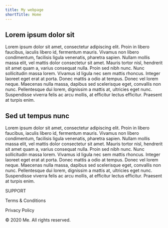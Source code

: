 ```yaml
---
title: My webpage
shortTitle: Home
---
```


<PageSection title="Lorem ipsum" shortTitle="Lorem" className="wrapper ">
<article className="content">

<div className="content__heading">
<h1 className="md:text-700"><span>Lorem ipsum</span> <span>dolor sit</span></h1>

</div>
<div className="content__content_wide flow-space-400 flow">

Lorem ipsum dolor sit amet, consectetur adipiscing elit. Proin in libero faucibus, iaculis libero id, fermentum mauris. Vivamus non libero condimentum, facilisis ligula venenatis, pharetra sapien. Nullam mollis massa elit, vel mattis dolor consectetur sit amet. Mauris tortor nisl, hendrerit sit amet quam a, varius consequat nulla. Proin sed nibh nunc. Nunc sollicitudin massa lorem. Vivamus id ligula nec sem mattis rhoncus. Integer laoreet eget erat at porta. Donec mattis a odio at tempus. Donec vel lorem neque. Maecenas nulla massa, dapibus sed scelerisque eget, convallis non nunc. Pellentesque dui lorem, dignissim a mattis at, ultricies eget nunc. Suspendisse viverra felis ac arcu mollis, at efficitur lectus efficitur. Praesent at turpis enim. 

</div>

<div className="content__media content__media_wide panel">
</div>


<div className="content__media_wide content__media_wide_secondary panel">
</div>



</article>
</PageSection>
<PageSection title="Sed ut" shortTitle="Sed" className="wrapper ">
<article className="content">

<div className="content__heading">
<h1 className="md:text-700"><span>Sed ut</span> <span> tempus nunc</span></h1>

</div>
<div className="content__content_wide flow-space-400 flow">

Lorem ipsum dolor sit amet, consectetur adipiscing elit. Proin in libero faucibus, iaculis libero id, fermentum mauris. Vivamus non libero condimentum, facilisis ligula venenatis, pharetra sapien. Nullam mollis massa elit, vel mattis dolor consectetur sit amet. Mauris tortor nisl, hendrerit sit amet quam a, varius consequat nulla. Proin sed nibh nunc. Nunc sollicitudin massa lorem. Vivamus id ligula nec sem mattis rhoncus. Integer laoreet eget erat at porta. Donec mattis a odio at tempus. Donec vel lorem neque. Maecenas nulla massa, dapibus sed scelerisque eget, convallis non nunc. Pellentesque dui lorem, dignissim a mattis at, ultricies eget nunc. Suspendisse viverra felis ac arcu mollis, at efficitur lectus efficitur. Praesent at turpis enim. 

</div>

<div className="content__media content__media_wide panel">
</div>


<div className="content__media_wide content__media_wide_secondary panel">
</div>



</article>
</PageSection>

<article className="site-foot border-top bg-dark color-dark panel">

<div className="site-foot__heading">
</div>

<div className="site-foot__support">

SUPPORT

Terms & Conditions

Privacy Policy

</div>

<div className="site-foot__funds">


</div>


<div className="site-foot__footer">
&copy; 2020 Me. All rights reserved.
</div>

</article>